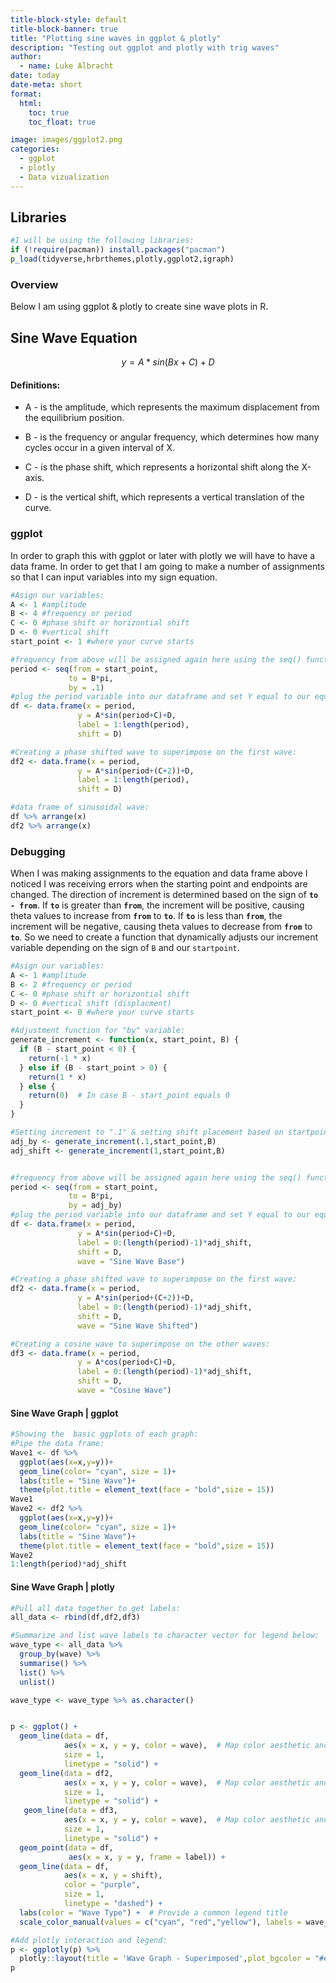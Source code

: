 ```yaml
---
title-block-style: default
title-block-banner: true
title: "Plotting sine waves in ggplot & plotly"
description: "Testing out ggplot and plotly with trig waves"
author:
  - name: Luke Albracht
date: today
date-meta: short
format: 
  html:
    toc: true
    toc_float: true

image: images/ggplot2.png
categories:
  - ggplot
  - plotly
  - Data vizualization
---
```


## Libraries

```r
#I will be using the following libraries:
if (!require(pacman)) install.packages("pacman")
p_load(tidyverse,hrbrthemes,plotly,ggplot2,igraph)
```

### Overview

Below I am using ggplot & plotly to create sine wave plots in R.

## Sine Wave Equation

$$
y=A*sin(Bx+C)+D
$$

#### Definitions:

-   A - is the amplitude, which represents the maximum displacement from the equilibrium position.

-   B - is the frequency or angular frequency, which determines how many cycles occur in a given interval of X.

-   C - is the phase shift, which represents a horizontal shift along the X-axis.

-   D - is the vertical shift, which represents a vertical translation of the curve.

### ggplot

In order to graph this with ggplot or later with plotly we will have to have a data frame. In order to get that I am going to make a number of assignments so that I can input variables into my sign equation.

```r
#Asign our variables:
A <- 1 #amplitude
B <- 4 #frequency or period
C <- 0 #phase shift or horizontial shift
D <- 0 #vertical shift
start_point <- 1 #where your curve starts

#frequency from above will be assigned again here using the seq() function in base R to create a sequence of numbers from 1 to B - in order to create a "smooth" looking line we will "by" equal to ".01" which means that we will have a point on the x axis from 1 to B every .01 increment: 
period <- seq(from = start_point,
             to = B*pi, 
             by = .1)
#plug the period variable into our dataframe and set Y equal to our equation above. - in order to get the graph to move with these variables all of them must be present in the y column of our dataframe:
df <- data.frame(x = period,
               y = A*sin(period+C)+D,
               label = 1:length(period),
               shift = D)

#Creating a phase shifted wave to superimpose on the first wave:
df2 <- data.frame(x = period,
               y = A*sin(period+(C+2))+D,
               label = 1:length(period),
               shift = D)

#data frame of sinusoidal wave:
df %>% arrange(x)
df2 %>% arrange(x)
```

### Debugging

When I was making assignments to the equation and data frame above I noticed I was receiving errors when the starting point and endpoints are changed. The direction of increment is determined based on the sign of **`to - from`**. If **`to`** is greater than **`from`**, the increment will be positive, causing theta values to increase from **`from`** to **`to`**. If **`to`** is less than **`from`**, the increment will be negative, causing theta values to decrease from **`from`** to **`to`**. So we need to create a function that dynamically adjusts our increment variable depending on the sign of `B` and our `startpoint`.

```r
#Asign our variables:
A <- 1 #amplitude
B <- 2 #frequency or period
C <- 0 #phase shift or horizontial shift
D <- 0 #vertical shift (displacment)
start_point <- 0 #where your curve starts

#Adjustment function for "by" variable:
generate_increment <- function(x, start_point, B) {
  if (B - start_point < 0) {
    return(-1 * x)
  } else if (B - start_point > 0) {
    return(1 * x)
  } else {
    return(0)  # In case B - start_point equals 0
  }
}

#Setting increment to ".1" & setting shift placement based on startpoint:
adj_by <- generate_increment(.1,start_point,B)
adj_shift <- generate_increment(1,start_point,B)


#frequency from above will be assigned again here using the seq() function in base R to create a sequence of numbers from 1 to B - in order to create a "smooth" looking line we will "by" equal to ".01" which means that we will have a point on the x axis from 1 to B every .01 increment: 
period <- seq(from = start_point,
             to = B*pi, 
             by = adj_by)
#plug the period variable into our dataframe and set Y equal to our equation above. - in order to get the graph to move with these variables all of them must be present in the y column of our dataframe:
df <- data.frame(x = period,
               y = A*sin(period+C)+D,
               label = 0:(length(period)-1)*adj_shift,
               shift = D,
               wave = "Sine Wave Base")

#Creating a phase shifted wave to superimpose on the first wave:
df2 <- data.frame(x = period,
               y = A*sin(period+(C+2))+D,
               label = 0:(length(period)-1)*adj_shift,
               shift = D,
               wave = "Sine Wave Shifted")

#Creating a cosine wave to superimpose on the other waves:
df3 <- data.frame(x = period,
               y = A*cos(period+C)+D,
               label = 0:(length(period)-1)*adj_shift,
               shift = D,
               wave = "Cosine Wave")
```

#### Sine Wave Graph \| ggplot

```r
#Showing the  basic ggplots of each graph:
#Pipe the data frame:
Wave1 <- df %>%
  ggplot(aes(x=x,y=y))+
  geom_line(color= "cyan", size = 1)+
  labs(title = "Sine Wave")+
  theme(plot.title = element_text(face = "bold",size = 15))
Wave1
Wave2 <- df2 %>%
  ggplot(aes(x=x,y=y))+
  geom_line(color= "cyan", size = 1)+
  labs(title = "Sine Wave")+
  theme(plot.title = element_text(face = "bold",size = 15))
Wave2
1:length(period)*adj_shift
```

#### Sine Wave Graph \| plotly

```r
#Pull all data together to get labels:
all_data <- rbind(df,df2,df3)

#Summarize and list wave labels to character vector for legend below:
wave_type <- all_data %>%
  group_by(wave) %>%
  summarise() %>%
  list() %>%
  unlist()

wave_type <- wave_type %>% as.character()


p <- ggplot() +
  geom_line(data = df,
            aes(x = x, y = y, color = wave),  # Map color aesthetic and provide legend label
            size = 1,
            linetype = "solid") +
  geom_line(data = df2,
            aes(x = x, y = y, color = wave),  # Map color aesthetic and provide legend label
            size = 1,
            linetype = "solid") +
   geom_line(data = df3,
            aes(x = x, y = y, color = wave),  # Map color aesthetic and provide legend label
            size = 1,
            linetype = "solid") +
  geom_point(data = df,
             aes(x = x, y = y, frame = label)) +
  geom_line(data = df,
            aes(x = x, y = shift),
            color = "purple",
            size = 1,
            linetype = "dashed") +
  labs(color = "Wave Type") +  # Provide a common legend title
  scale_color_manual(values = c("cyan", "red","yellow"), labels = wave_type) # Define color palette and legend labels

#Add plotly interaction and legend:
p <- ggplotly(p) %>%
  plotly::layout(title = 'Wave Graph - Superimposed',plot_bgcolor = "#e5ecf6")
p
```
